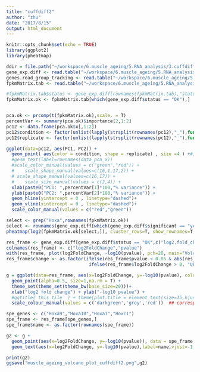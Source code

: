 ```yaml
---
title: "cuffdiff2"
author: "zhu"
date: "2017/8/15"
output: html_document
---
```


```r
knitr::opts_chunk$set(echo = TRUE)
library(ggplot2)
library(pheatmap)
```

```r
ddir = file.path("~/workspace/6.muscle_ageing/5.RNA_analysis/3.cuffdiff")
gene_exp.diff <- read.table("~/workspace/6.muscle_ageing/5.RNA_analysis/3.cuffdiff/gene_exp.diff",header = T,row.names = 1)
genes.read_group_tracking <- read.table("~/workspace/6.muscle_ageing/5.RNA_analysis/3.cuffdiff/genes.read_group_tracking",header = T)
fpkmMatrix.tab <- read.table("~/workspace/6.muscle_ageing/5.RNA_analysis/3.cuffdiff/fpkmMatrix.tab",header = T,row.names = 1)

#fpkmMatrix.tab$status <- gene_exp.diff[rownames(fpkmMatrix.tab),"status"]
fpkmMatrix.ok <- fpkmMatrix.tab[which(gene_exp.diff$status == "OK"),]



```

```r
pca.ok <- prcomp(t(fpkmMatrix.ok),scale. = T)
percentVar <- summary(pca.ok)$importance[2,1:2]
pc12 <- data.frame(pca.ok$x[,1:2])
pc12$condition <- factor(unlist(lapply(strsplit(rownames(pc12),"_"),function(x) x[1])))
pc12$replicate <- factor(unlist(lapply(strsplit(rownames(pc12),"_"),function(x) x[2])))

ggplot(data=pc12, aes(PC1, PC2)) + 
  geom_point( aes(color = condition, shape = replicate) , size =4 ) +#,shape =paper 
  #geom_text(label=rownames(data_pca_x))
  #scale_color_manual(values = c("green","red")) + 
  #    scale_shape_manual(values=c(16,1,17,2)) +
  # scale_shape_manual(values=c(16,17)) + 
  #    scale_size_manual(values = c(2,4)) + 
  xlab(paste0("PC1: ",percentVar[1]*100,"% variance")) + 
  ylab(paste0("PC2: ",percentVar[2]*100,"% variance")) +
  geom_hline(yintercept = 0 , linetype="dashed")+
  geom_vline(xintercept = 0 , linetype="dashed")+
  scale_color_manual(values = c("red","green"))
```



```r
select <- grep("Hoxa",rownames(fpkmMatrix.ok))
select <- rownames(gene_exp.diff[which(gene_exp.diff$significant == "yes" & abs(gene_exp.diff$log2.fold_change.) > 0.585),])
pheatmap(log2(fpkmMatrix.ok[select,]), cluster_rows=T, show_rownames=T,cluster_cols=T)

```

```r
res_frame <- gene_exp.diff[gene_exp.diff$status == "OK",c("log2.fold_change.","p_value")]
colnames(res_frame) <- c("log2FoldChange","pvalue")
with(res_frame, plot(log2FoldChange, -log10(pvalue), pch=20, main="Volcano plot"))
res_frame$change <- as.factor(ifelse(res_frame$pvalue < 0.05 & abs(res_frame$log2FoldChange) > log2(1.5),
                               ifelse(res_frame$log2FoldChange > 0, "UP", "DOWN"), "NOT"))

g = ggplot(data=res_frame, aes(x=log2FoldChange, y=-log10(pvalue), color=change)) +
  geom_point(alpha=0.5, size=1,na.rm = T) +
  theme_set(theme_set(theme_bw(base_size=20)))+
  xlab("log2 fold change") + ylab("-log10 pvalue") +
  #ggtitle( this_tile  ) + theme(plot.title = element_text(size=15,hjust = 0.5))+
  scale_colour_manual(values = c('darkgreen','grey','red'))  ## corresponding to the levels(res$change)

spe_genes <- c("Hoxa9","Hoxa10","Hoxa1","Hoxc1")
spe_frame <- res_frame[spe_genes,]
spe_frame$name <- as.factor(rownames(spe_frame))

g2 <- g + 
  geom_point(aes(x=log2FoldChange, y=-log10(pvalue)), data = spe_frame, color="yellow")+
  geom_text(aes(x=log2FoldChange, y=-log10(pvalue),label=name,vjust=-1,hjust=-0.1), data = spe_frame,color="black")

print(g2)
ggsave("muscle_ageing_volcano_plot_cuffdiff2.png",g2)

```
